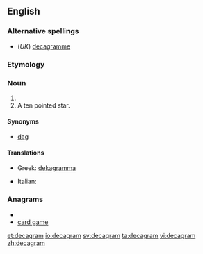 ==English==

===Alternative spellings===
* (''UK'') [[decagramme]]

===Etymology===
{{prefix|deca|gram}}

===Noun===
{{en-noun}}

# {{SI-unit|deca|gram|mass}}
# A ten pointed star.

====Synonyms====
*[[dag]]

====Translations====
{{trans-top|ten grams}}
* Greek: [[dekagramma]]
{{trans-mid}}
* Italian: {{t-|it|decagrammo|m}}
{{trans-bottom}}

===Anagrams===
* {{alphagram|aacdegmr}}
* [[card game#English|card game]]


[[et:decagram]]
[[io:decagram]]
[[sv:decagram]]
[[ta:decagram]]
[[vi:decagram]]
[[zh:decagram]]